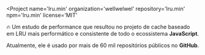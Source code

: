 
<Project
  name='lru.min'
  organization='wellwelwel'
  repository='lru.min'
  npm='lru.min'
  license='MIT'
>

🔥 Um estudo de performance que resultou no projeto de cache baseado em LRU <Link to='https://github.com/wellwelwel/lru.min/blob/main/benchmark/README.md'>mais performático e consistente</Link> de todo o ecossistema **JavaScript**.

Atualmente, ele é usado por <Link to='https://github.com/wellwelwel/lru.min/network/dependents'>mais de 60 mil repositórios</Link> públicos no **GitHub**.

</Project>
